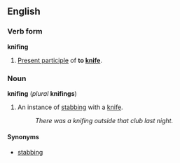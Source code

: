 ==English==
===Verb form===
'''knifing'''

#[[Present participle]] of '''to [[knife]]'''.

===Noun===
'''knifing''' (''plural'' '''knifings''')

#An instance of [[stab]]bing with a [[knife]].
#:''There was a knifing outside that club last night.''

====Synonyms====
*[[stabbing]]